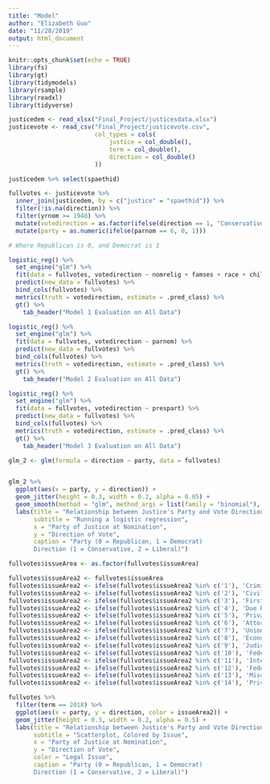 ```yaml
---
title: "Model"
author: "Elizabeth Guo"
date: "11/28/2019"
output: html_document
---
```


```r
knitr::opts_chunk$set(echo = TRUE)
library(fs)
library(gt)
library(tidymodels)
library(rsample)
library(readxl)
library(tidyverse)
```

```r
justicedem <- read_xlsx("Final_Project/justicesdata.xlsx")
justicevote <- read_csv("Final_Project/justicevote.csv",
                        col_types = cols(
                            justice = col_double(),
                            term = col_double(),
                            direction = col_double()
                        ))

justicedem %>% select(spaethid)

fullvotes <- justicevote %>% 
  inner_join(justicedem, by = c("justice" = "spaethid")) %>% 
  filter(!is.na(direction)) %>% 
  filter(yrnom >= 1948) %>% 
  mutate(votedirection = as.factor(ifelse(direction == 1, "Conservative", "Liberal"))) %>% 
  mutate(party = as.numeric(ifelse(parnom == 6, 0, 1)))

# Where Republican is 0, and Democrat is 1
```


```r
logistic_reg() %>%
  set_engine("glm") %>%
  fit(data = fullvotes, votedirection ~ nomrelig + famses + race + childsur) %>%
  predict(new_data = fullvotes) %>%
  bind_cols(fullvotes) %>%
  metrics(truth = votedirection, estimate = .pred_class) %>%
  gt() %>% 
    tab_header("Model 1 Evaluation on All Data")
```

```r
logistic_reg() %>%
  set_engine("glm") %>%
  fit(data = fullvotes, votedirection ~ parnom) %>%
  predict(new_data = fullvotes) %>%
  bind_cols(fullvotes) %>%
  metrics(truth = votedirection, estimate = .pred_class) %>%
  gt() %>% 
    tab_header("Model 2 Evaluation on All Data")
```

```r
logistic_reg() %>%
  set_engine("glm") %>%
  fit(data = fullvotes, votedirection ~ prespart) %>%
  predict(new_data = fullvotes) %>%
  bind_cols(fullvotes) %>%
  metrics(truth = votedirection, estimate = .pred_class) %>%
  gt() %>% 
    tab_header("Model 3 Evaluation on All Data")
```




```r

glm_2 <- glm(formula = direction ~ party, data = fullvotes)


glm_2 %>% 
  ggplot(aes(x = party, y = direction)) +
  geom_jitter(height = 0.3, width = 0.2, alpha = 0.05) +
  geom_smooth(method = "glm", method_args = list(family = "binomial"), se = TRUE) +
  labs(title = "Relationship between Justice's Party and Vote Direction",
       subtitle = "Running a logistic regression",
       x = "Party of Justice at Nomination",
       y = "Direction of Vote",
       caption = "Party (0 = Republican, 1 = Democrat)
       Direction (1 = Conservative, 2 = Liberal)")
```

```r
fullvotes$issueArea <- as.factor(fullvotes$issueArea)

fullvotes$issueArea2 <- fullvotes$issueArea
fullvotes$issueArea2 <- ifelse(fullvotes$issueArea2 %in% c('1'), 'Criminal Procedure', fullvotes$issueArea2)
fullvotes$issueArea2 <- ifelse(fullvotes$issueArea2 %in% c('2'), 'Civil Rights', fullvotes$issueArea2)
fullvotes$issueArea2 <- ifelse(fullvotes$issueArea2 %in% c('3'), 'First Amendment', fullvotes$issueArea2)
fullvotes$issueArea2 <- ifelse(fullvotes$issueArea2 %in% c('4'), 'Due Process', fullvotes$issueArea2)
fullvotes$issueArea2 <- ifelse(fullvotes$issueArea2 %in% c('5'), 'Privacy', fullvotes$issueArea2)
fullvotes$issueArea2 <- ifelse(fullvotes$issueArea2 %in% c('6'), 'Attorneys', fullvotes$issueArea2)
fullvotes$issueArea2 <- ifelse(fullvotes$issueArea2 %in% c('7'), 'Unions', fullvotes$issueArea2)
fullvotes$issueArea2 <- ifelse(fullvotes$issueArea2 %in% c('8'), 'Economic Activity', fullvotes$issueArea2)
fullvotes$issueArea2 <- ifelse(fullvotes$issueArea2 %in% c('9'), 'Judicial Power', fullvotes$issueArea2)
fullvotes$issueArea2 <- ifelse(fullvotes$issueArea2 %in% c('10'), 'Federalism', fullvotes$issueArea2)
fullvotes$issueArea2 <- ifelse(fullvotes$issueArea2 %in% c('11'), 'Interstate Relations', fullvotes$issueArea2)
fullvotes$issueArea2 <- ifelse(fullvotes$issueArea2 %in% c('12'), 'Federal Taxation', fullvotes$issueArea2)
fullvotes$issueArea2 <- ifelse(fullvotes$issueArea2 %in% c('13'), 'Misc.', fullvotes$issueArea2)
fullvotes$issueArea2 <- ifelse(fullvotes$issueArea2 %in% c('14'), 'Private Action', fullvotes$issueArea2)

fullvotes %>% 
  filter(term == 2018) %>% 
  ggplot(aes(x = party, y = direction, color = issueArea2)) +
  geom_jitter(height = 0.3, width = 0.2, alpha = 0.5) +
  labs(title = "Relationship between Justice's Party and Vote Direction: 2018",
       subtitle = "Scatterplot, Colored by Issue",
       x = "Party of Justice at Nomination",
       y = "Direction of Vote",
       color = "Legal Issue",
       caption = "Party (0 = Republican, 1 = Democrat)
       Direction (1 = Conservative, 2 = Liberal)")
```





